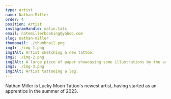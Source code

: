 ```yaml
---
type: artist
name: Nathan Miller
order: 4
position: Artist
instagramHandle: malin.tats
email: natemillerbooking@yahoo.com
slug: nathan-miller
thumbnail: ./thumbnail.png
img1: ./img-1.png
img1Alt: Artist sketching a new tattoo.
img2: ./img-2.png
img2Alt: A large piece of paper showcasing some illustrations by the artist.
img3: ./img-3.png
img3Alt: Artist tattooing a leg.
---
```


Nathan Miller is Lucky Moon Tattoo's newest artist, having started as an apprentice in the summer of 2023.
